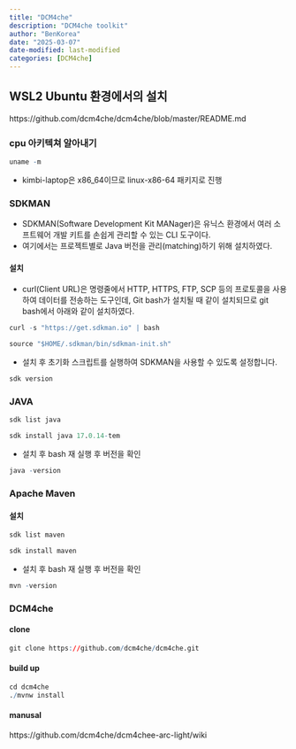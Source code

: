 ```yaml
---
title: "DCM4che"
description: "DCM4che toolkit"
author: "BenKorea"
date: "2025-03-07"
date-modified: last-modified
categories: [DCM4che]
---
```


## WSL2 Ubuntu 환경에서의 설치

https://github.com/dcm4che/dcm4che/blob/master/README.md

### cpu 아키텍쳐 알아내기

```r
uname -m
```

-   kimbi-laptop은 x86_64이므로 linux-x86-64 패키지로 진행

### SDKMAN

-   SDKMAN(Software Development Kit MANager)은 유닉스 환경에서 여러 소프트웨어 개발 키트를 손쉽게 관리할 수 있는 CLI 도구이다.
-   여기에서는 프로젝트별로 Java 버전을 관리(matching)하기 위해 설치하였다.

#### 설치

-   curl(Client URL)은 명령줄에서 HTTP, HTTPS, FTP, SCP 등의 프로토콜을 사용하여 데이터를 전송하는 도구인데, Git bash가 설치될 때 같이 설치되므로 git bash에서 아래와 같이 설치하였다.

```r
curl -s "https://get.sdkman.io" | bash
```

```r
source "$HOME/.sdkman/bin/sdkman-init.sh"
```

-   설치 후 초기화 스크립트를 실행하여 SDKMAN을 사용할 수 있도록 설정합니다.

```r
sdk version
```

### JAVA

```r
sdk list java
```

```r
sdk install java 17.0.14-tem
```

-   설치 후 bash 재 실행 후 버전을 확인

```r
java -version
```

### Apache Maven

#### 설치

```r
sdk list maven
```

```r
sdk install maven
```

-   설치 후 bash 재 실행 후 버전을 확인

```r
mvn -version
```

### DCM4che

#### clone

```r
git clone https://github.com/dcm4che/dcm4che.git
```

#### build up

```r
cd dcm4che
./mvnw install
```

#### manusal

https://github.com/dcm4che/dcm4chee-arc-light/wiki
